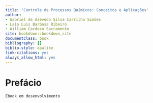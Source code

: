 --- 
title: 'Controle de Processos Químicos: Conceitos e Aplicações'
author:
- Gabriel de Azevedo Silva Carrilho Simões
- Laio Luis Barbosa Ribeiro
- William Cardoso Sacramento
site: bookdown::bookdown_site
documentclass: book
bibliography: []
biblio-style: apalike
link-citations: yes
always_allow_html: yes
---

# Prefácio {-}

```
Ebook em desenvolvimento
```


